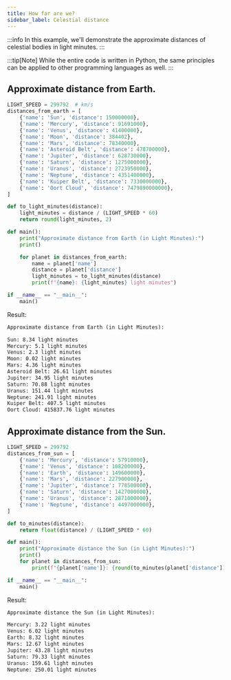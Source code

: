 ---
title: How far are we?
sidebar_label: Celestial distance
---


:::info
In this example, we'll demonstrate the approximate distances of celestial bodies in light minutes.
:::

:::tip[Note]
While the entire code is written in Python, the same principles can be applied to other programming languages as well.
:::

## Approximate distance from Earth.


```py
LIGHT_SPEED = 299792  # km/s
distances_from_earth = [
    {'name': 'Sun', 'distance': 150000000},
    {'name': 'Mercury', 'distance': 91691000},
    {'name': 'Venus', 'distance': 41400000},
    {'name': 'Moon', 'distance': 384402},
    {'name': 'Mars', 'distance': 78340000},
    {'name': 'Asteroid Belt', 'distance': 478700000},
    {'name': 'Jupiter', 'distance': 628730000},
    {'name': 'Saturn', 'distance': 1275000000},
    {'name': 'Uranus', 'distance': 2723950000},
    {'name': 'Neptune', 'distance': 4351400000},
    {'name': 'Kuiper Belt', 'distance': 7330000000},
    {'name': 'Oort Cloud', 'distance': 7479890000000},
]

def to_light_minutes(distance):
    light_minutes = distance / (LIGHT_SPEED * 60)
    return round(light_minutes, 2)

def main():
    print("Approximate distance from Earth (in Light Minutes):")
    print()

    for planet in distances_from_earth:
        name = planet['name']
        distance = planet['distance']
        light_minutes = to_light_minutes(distance)
        print(f"{name}: {light_minutes} light minutes")

if __name__ == "__main__":
    main()
```

Result:

```md
Approximate distance from Earth (in Light Minutes):

Sun: 8.34 light minutes
Mercury: 5.1 light minutes
Venus: 2.3 light minutes
Moon: 0.02 light minutes
Mars: 4.36 light minutes
Asteroid Belt: 26.61 light minutes
Jupiter: 34.95 light minutes
Saturn: 70.88 light minutes
Uranus: 151.44 light minutes
Neptune: 241.91 light minutes
Kuiper Belt: 407.5 light minutes
Oort Cloud: 415837.76 light minutes
```

## Approximate distance from the Sun.

```py
LIGHT_SPEED = 299792
distances_from_sun = [
    {'name': 'Mercury', 'distance': 57910000},
    {'name': 'Venus', 'distance': 108200000},
    {'name': 'Earth', 'distance': 149600000},
    {'name': 'Mars', 'distance': 227900000},
    {'name': 'Jupiter', 'distance': 778500000},
    {'name': 'Saturn', 'distance': 1427000000},
    {'name': 'Uranus', 'distance': 2871000000},
    {'name': 'Neptune', 'distance': 4497000000},
]

def to_minutes(distance):
    return float(distance) / (LIGHT_SPEED * 60)

def main():
    print("Approximate distance the Sun (in Light Minutes):")
    print()
    for planet in distances_from_sun:
        print(f"{planet['name']}: {round(to_minutes(planet['distance']), 2)} light minutes")

if __name__ == "__main__":
    main()
```

Result:

```md
Approximate distance the Sun (in Light Minutes):

Mercury: 3.22 light minutes
Venus: 6.02 light minutes
Earth: 8.32 light minutes
Mars: 12.67 light minutes
Jupiter: 43.28 light minutes
Saturn: 79.33 light minutes
Uranus: 159.61 light minutes
Neptune: 250.01 light minutes
```